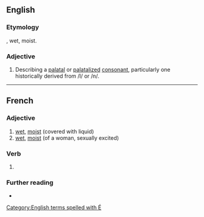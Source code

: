 {{also|mouille}}

==English==

===Etymology===
{{etyl|fr|en}}, wet, moist.

===Adjective===
{{en-adj}}
{{wikipedia}}
# {{lb|en|phonetics}} Describing a [[palatal]] or [[palatalized]] [[consonant]], particularly one historically derived from /l/ or /n/.

[[Category:English terms spelled with É]]

----

==French==

===Adjective===
{{fr-adj}}

# [[wet]], [[moist]] (covered with liquid)
# [[wet]], [[moist]] (of a woman, sexually excited)

===Verb===
{{fr-past participle}}

# {{past participle of|mouiller|lang=fr|nocat=1}}

===Further reading===
* {{R:TLFi}}